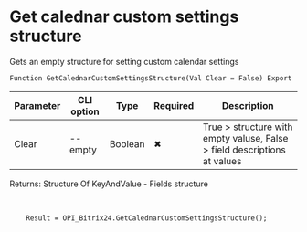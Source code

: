 ﻿---
sidebar_position: 8
---


# Get calednar custom settings structure
 Gets an empty structure for setting custom calendar settings



`Function GetCalednarCustomSettingsStructure(Val Clear = False) Export`

  | Parameter | CLI option | Type | Required | Description |
  |-|-|-|-|-|
  | Clear | --empty | Boolean | &#x2716; | True > structure with empty valuse, False > field descriptions at values |

  
  Returns:  Structure Of KeyAndValue - Fields structure

<br/>




```bsl title="1C:Enterprise/OneScript code example"
    Result = OPI_Bitrix24.GetCalednarCustomSettingsStructure();
```
 




